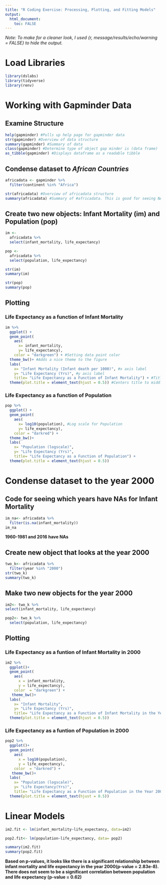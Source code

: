 ```yaml
---
title: "R Coding Exercise: Processing, Plotting, and Fitting Models"
output:
  html_document:
    toc: FALSE
---
```

*Note: To make for a cleaner look, I used {r, message/results/echo/warning = FALSE} to hide the output.*

# Load Libraries

```r
library(dslabs)
library(tidyverse)
library(renv)
```
# Working with Gapminder Data

## Examine Structure

```r
help(gapminder) #Pulls up help page for gapminder data
str(gapminder) #Overview of data structure
summary(gapminder) #Summary of data
class(gapminder) #Determine type of object gap minder is (data frame)
as_tibble(gapminder) #Displays dataframe as a readable tibble 
```

## Condense dataset to *African Countries*

```r
africadata <- gapminder %>%
  filter(continent %in% "Africa")

str(africadata) #Overview of africadata structure
summary(africadata) #Summary of #africadata. This is good for seeing NAs in data
```

## Create two new objects: Infant Mortality (im) and Population (pop)

```r
im <- 
  africadata %>%
  select(infant_mortality, life_expectancy)

pop <- 
  africadata %>%
  select(population, life_expectancy)

str(im)
summary(im)

str(pop)
summary(pop)
```
## Plotting

### Life Expectancy as a function of Infant Mortality

```r
im %>%
  ggplot() +
  geom_point(
    aes(
      x= infant_mortality,
      y= life_expectancy),
    color = "darkgreen") + #Setting data point color
  theme_bw()+ #Adds a nice theme to the figure
  labs(
    x= "Infant Mortality (Infant death per 1000)", #x axis label
    y= "Life Expectancy (Yrs)", #y axis label
    title= "Life Expectancy as a Function of Infant Mortality") + #Title Label
  theme(plot.title = element_text(hjust = 0.5)) #Centers title to middle of figure
```

### Life Expectancy as a function of Population

```r
pop %>%
  ggplot() +
  geom_point(
    aes(
      x= log10(population), #Log scale for Population 
      y= life_expectancy),
    color = "darkred") +
  theme_bw()+
  labs(
    x= "Population (logscale)",
    y= "Life Expectancy (Yrs)",
    title= "Life Expectancy as a Function of Population") +
  theme(plot.title = element_text(hjust = 0.5))
```

# Condense dataset to the year 2000

## Code for seeing which years have NAs for Infant Mortality

```r
im_na<- africadata %>%
  filter(is.na(infant_mortality))
im_na
```

**1960-1981 and 2016 have NAs**

## Create new object that looks at the year 2000

```r
two_k<- africadata %>%
  filter(year %in% "2000")
str(two_k)
summary(two_k)
```

## Make two new objects for the year 2000

```r
im2<- two_k %>%
select(infant_mortality, life_expectancy)

pop2<- two_k %>%
  select(population, life_expectancy)
```

## Plotting 

### Life Expectancy as a funtion of Infant Mortality in 2000

```r
im2 %>%
  ggplot()+
  geom_point(
    aes(
      x = infant_mortality, 
      y = life_expectancy),
    color  = "darkgreen") +
   theme_bw()+
  labs(
    x= "Infant Mortality",
    y= "Life Expectancy (Yrs)",
    title= "Life Expectancy as a Function of Infant Mortality in the Year 2000") +
  theme(plot.title = element_text(hjust = 0.5))
```

### Life Expectancy as a funtion of Population in 2000

```r
pop2 %>%
  ggplot()+
  geom_point(
    aes(
      x = log10(population), 
      y = life_expectancy),
    color  = "darkred") +
   theme_bw()+
  labs(
    x= "Population (logscale)",
    y= "Life Expectancy(Yrs)",
    title= "Life Expectancy as a Function of Population in the Year 2000") +
  theme(plot.title = element_text(hjust = 0.5))
```

# Linear Models

```r
im2.fit <- lm(infant_mortality~life_expectancy, data=im2)

pop2.fit<- lm(population~life_expectancy, data= pop2)

summary(im2.fit)
summary(pop2.fit)
```

**Based on p-values, it looks like there is a significant relationship between infant mortality and life expectancy in the year 2000(p-value = 2.83e-8). There does not seem to be a significant correlation between population and life expectancy (p-value = 0.62)**
